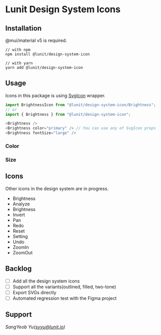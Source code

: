 
<Meta title="Icons/Introduction" />

# Lunit Design System Icons

## Installation

@mui/material v5 is required.

```shell
// with npm
npm install @lunit/design-system-icon

// with yarn
yarn add @lunit/design-system-icon
```

## Usage

Icons in this package is using [SvgIcon](https://mui.com/components/icons/#svgicon) wrapper.

```ts
import BrightnessIcon from "@lunit/design-system-icon/Brightness";
// or
import { Brightness } from "@lunit/design-system-icon";

<Brightness />
<Brightness color="primary" /> // You can use any of SvgIcon props
<Brightness fontSize="large" />
```

### Color

<Canvas>
  <Story name="color">
    <Brightness />
    <Brightness color="primary" />
    <Brightness color="secondary" />
    <Brightness color="success" />
    <Brightness color="action" />
    <Brightness color="disabled" />
    <Brightness sx={{ color: pink[500] }} />
  </Story>
</Canvas>

### Size

<Canvas>
  <Story name="size">
    <Brightness fontSize="small" />
    <Brightness />
    <Brightness fontSize="large" />
    <Brightness sx={{ fontSize: 40 }} />
  </Story>
</Canvas>

## Icons

Other icons in the design system are in progress.

- Brightness
- Analyze
- Brightness
- Invert
- Pan
- Redo
- Reset
- Setting
- Undo
- ZoomIn
- ZoomOut

## Backlog

- [ ] Add all the design system icons
- [ ] Support all the variants(outlined, filled, two-tone)
- [ ] Export SVGs directly
- [ ] Automated regression test with the Figma project

## Support

_SangYeob Yu(syyu@lunit.io)_
